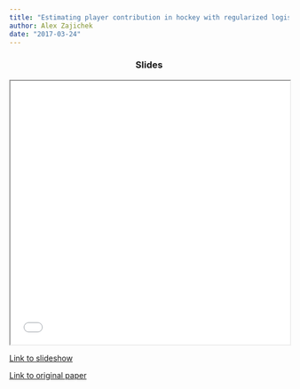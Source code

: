 ```yaml
---
title: "Estimating player contribution in hockey with regularized logistic regression"
author: Alex Zajichek
date: "2017-03-24"
---
```


```{=html}
<center>
<h3>Slides</h3>
<iframe width = 100% height = 475px class="slide-deck" src="hockeyPresentation.pdf"></iframe>
</center>
```

[Link to slideshow](hockeyPresentation.pdf)

[Link to original paper](https://arxiv.org/pdf/1209.5026)
